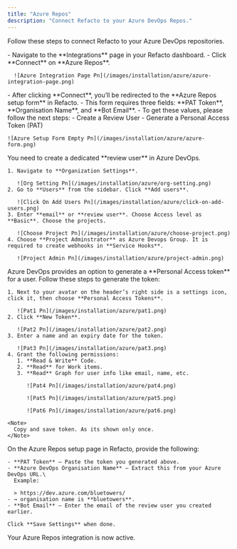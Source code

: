 ```yaml
---
title: "Azure Repos"
description: "Connect Refacto to your Azure DevOps Repos."
---
```


Follow these steps to connect Refacto to your Azure DevOps repositories.

<Steps>
  <Step title="Go to Integrations" icon="window">
    - Navigate to the **Integrations** page in your Refacto dashboard.
    - Click **Connect** on **Azure Repos**.

      ![Azure Integration Page Pn](/images/installation/azure/azure-integration-page.png)
  </Step>
  <Step title="Open Azure Repos Setup Form" icon="clipboard-list">
    - After clicking **Connect**, you’ll be redirected to the **Azure Repos setup form** in Refacto.
    - This form requires three fields: **PAT Token**, **Organisation Name**, and **Bot Email**.
    - To get these values, please follow the next steps:
      - Create a Review User
      - Generate a Personal Access Token (PAT)

    ![Azure Setup Form Empty Pn](/images/installation/azure/azure-form.png)
  </Step>
  <Step title="Create a Review User" icon="user">
    You need to create a dedicated **review user** in Azure DevOps.

    1. Navigate to **Organization Settings**.

       ![Org Setting Pn](/images/installation/azure/org-setting.png)
    2. Go to **Users** from the sidebar. Click **Add users**.

       ![Click On Add Users Pn](/images/installation/azure/click-on-add-users.png)
    3. Enter **email** or **review user**. Choose Access level as **Basic**. Choose the projects.

       ![Choose Project Pn](/images/installation/azure/choose-project.png)
    4. Choose **Project Adminstrator** as Azure Devops Group. It is required to create webhooks in **Service Hooks**.

       ![Project Admin Pn](/images/installation/azure/project-admin.png)
  </Step>
  <Step title="Generate a Personal Access Token (PAT)" icon="key">
    Azure DevOps provides an option to generate a **Personal Access token** for a user. Follow these steps to generate the token:

    1. Next to your avatar on the header’s right side is a settings icon, click it, then choose **Personal Access Tokens**.

       ![Pat1 Pn](/images/installation/azure/pat1.png)
    2. Click **New Token**.

       ![Pat2 Pn](/images/installation/azure/pat2.png)
    3. Enter a name and an expiry date for the token.

       ![Pat3 Pn](/images/installation/azure/pat3.png)
    4. Grant the following permissions:
       1. **Read & Write** Code.
       2. **Read** for Work items.
       3. **Read** Graph for user info like email, name, etc.

          ![Pat4 Pn](/images/installation/azure/pat4.png)

          ![Pat5 Pn](/images/installation/azure/pat5.png)

          ![Pat6 Pn](/images/installation/azure/pat6.png)

    <Note>
      Copy and save token. As its shown only once.
    </Note>
  </Step>
  <Step title="Fill in the Setup Form" icon="check">
    On the Azure Repos setup page in Refacto, provide the following:

    - **PAT Token** – Paste the token you generated above.
    - **Azure DevOps Organisation Name** – Extract this from your Azure DevOps URL.\
      Example:

      > https://dev.azure.com/bluetowers/
    - → organisation name is **bluetowers**.
    - **Bot Email** – Enter the email of the review user you created earlier.

    Click **Save Settings** when done.
  </Step>
  <Step title="Done" icon="party-horn">
    Your Azure Repos integration is now active.
  </Step>
</Steps>